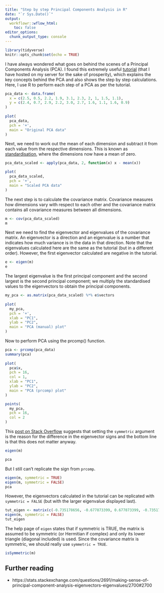 ```yaml
---
title: "Step by step Principal Components Analysis in R"
date: "`r Sys.Date()`"
output:
  workflowr::wflow_html:
    toc: false
editor_options:
  chunk_output_type: console
---
```


```r
library(tidyverse)
knitr::opts_chunk$set(echo = TRUE)
```

I have always wondered what goes on behind the scenes of a Principal Components Analysis (PCA). I found this extremely useful [tutorial](https://davetang.org/file/principal_components.pdf) (that I have hosted on my server for the sake of prosperity), which explains the key concepts behind the PCA and also shows the step by step calculations. Here, I use R to perform each step of a PCA as per the tutorial.

```r
pca_data <- data.frame(
  x = c(2.5, 0.5, 2.2, 1.9, 3.1, 2.3, 2, 1, 1.5, 1.1),
  y = c(2.4, 0.7, 2.9, 2.2, 3.0, 2.7, 1.6, 1.1, 1.6, 0.9)
)
 
plot(
  pca_data,
  pch = '+',
  main = "Original PCA data"
)
```

Next, we need to work out the mean of each dimension and subtract it from each value from the respective dimensions. This is known as [standardisation](https://en.wikipedia.org/wiki/Feature_scaling#Standardization), where the dimensions now have a mean of zero.

```r
pca_data_scaled <- apply(pca_data, 2, function(x) x - mean(x))

plot(
  pca_data_scaled,
  pch = '+',
  main = "Scaled PCA data"
)
```

The next step is to calculate the covariance matrix. Covariance measures how dimensions vary with respect to each other and the covariance matrix contains all covariance measures between all dimensions.

```r
m <- cov(pca_data_scaled)
m
```

Next we need to find the eigenvector and eigenvalues of the covariance matrix. An eigenvector is a direction and an eigenvalue is a number that indicates how much variance is in the data in that direction. Note that the eigenvalues calculated here are the same as the tutorial (but in a different order). However, the first eigenvector calculated are negative in the tutorial.

```r
e <- eigen(m)
e
```

The largest eigenvalue is the first principal component and the second largest is the second principal component; we multiply the standardised values to the eigenvectors to obtain the principal components.

```r
my_pca <- as.matrix(pca_data_scaled) %*% e$vectors
 
plot(
  my_pca,
  pch = '+',
  xlab = "PC1",
  ylab = "PC2",
  main = "PCA (manual) plot"
)
```

Now to perform PCA using the prcomp() function.

```r
pca <- prcomp(pca_data)
summary(pca)
 
plot(
  pca$x,
  pch = 16,
  col = 1,
  xlab = "PC1",
  ylab = "PC2",
  main = "PCA (prcomp) plot"
)

points(
  my_pca,
  pch = 16,
  col = 2
)
```

This [post on Stack Overflow](https://stackoverflow.com/questions/17998228/sign-of-eigenvectors-change-depending-on-specification-of-the-symmetric-argument) suggests that setting the `symmetric` argument is the reason for the difference in the eigenvector signs and the bottom line is that this does not matter anyway.

```r
eigen(m)

pca
```

But I still can't replicate the sign from `prcomp`.

```r
eigen(m, symmetric = TRUE)
eigen(m, symmetric = FALSE)
pca
```

However, the eigenvectors calculated in the tutorial can be replicated with `symmetric = FALSE` (but with the larger eigenvalue displayed last).

```r
tut_eigen <- matrix(c(-0.735178656, -0.677873399, 0.677873399, -0.735178656), nrow = 2, byrow = TRUE)
eigen(m, symmetric = FALSE)
tut_eigen
```

The help page of `eigen` states that if symmetric is TRUE, the matrix is assumed to be symmetric (or Hermitian if complex) and only its lower triangle (diagonal included) is used. Since the covariance matrix is symmetric, we should really use `symmetric = TRUE`.

```r
isSymmetric(m)
```

## Further reading

* https://stats.stackexchange.com/questions/2691/making-sense-of-principal-component-analysis-eigenvectors-eigenvalues/2700#2700
